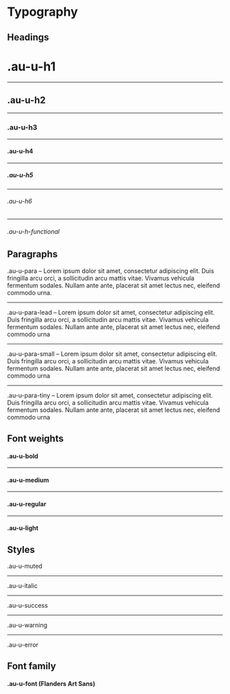 
<Meta title="Utilities/Typography" />

<style>{`
  .sbdocs-p,
  .sbdocs-ul,
  .sbdocs-li,
  .sbdocs-p code {
    font-weight: 400;
    font-size: 1.6rem;
  }

  .sbdocs-a {
    display: inline-flex;
    align-items: center;
    font-family: var(--au-font);
    transition: color var(--au-transition), text-decoration var(--au-transition);
    font-weight: var(--au-regular);
    text-decoration: underline;
    text-decoration-color: var(--au-blue-300);
    color: var(--au-blue-700);
  }

  .sbdocs-a:visited {
    color: var(--au-blue-700);
  }

  .sbdocs-a:hover,
  .sbdocs-a:focus {
    color: var(--au-blue-900);
    text-decoration-color: var(--au-blue-200);
  }

  .sbdocs-a:focus {
    outline: var(--au-outline);
    outline-offset: var(--au-outline-offset);
  }

  code {
    font-family: courier, monospace;
  }

  .os-content {
    background-color: var(--au-gray-100);
  }

  .sbdocs-h2.au-u-h2 {
    border-bottom: 0;
  }

  .sbdocs-h6.au-u-h6,
  .sbdocs-h6.au-u-h-functional {
    color: #333333;
  }
`}</style>

# Typography

## Headings

<div class="au-o-box au-d-component">
  <h1 class="au-u-h1 au-u-medium">.au-u-h1</h1>
  <hr />
  <h2 class="au-u-h2 au-u-medium">.au-u-h2</h2>
  <hr />
  <h3 class="au-u-h3 au-u-medium">.au-u-h3</h3>
  <hr />
  <h4 class="au-u-h4 au-u-medium">.au-u-h4</h4>
  <hr />
  <h5 class="au-u-h5 au-u-medium">.au-u-h5</h5>
  <hr />
  <h6 class="au-u-h6 au-u-medium">.au-u-h6</h6>
  <hr />
  <h6 class="au-u-h-functional au-u-medium">.au-u-h-functional</h6>
</div>

## Paragraphs

<div class="au-o-box au-d-component">
  <p class="au-u-para">
    .au-u-para – Lorem ipsum dolor sit amet, consectetur adipiscing elit. Duis
    fringilla arcu orci, a sollicitudin arcu mattis vitae. Vivamus vehicula
    fermentum sodales. Nullam ante ante, placerat sit amet lectus nec, eleifend
    commodo urna.
  </p>
  <hr />
  <p class="au-u-para-lead">
    .au-u-para-lead – Lorem ipsum dolor sit amet, consectetur adipiscing elit.
    Duis fringilla arcu orci, a sollicitudin arcu mattis vitae. Vivamus vehicula
    fermentum sodales. Nullam ante ante, placerat sit amet lectus nec, eleifend
    commodo urna
  </p>
  <hr />
  <p class="au-u-para-small">
    .au-u-para-small – Lorem ipsum dolor sit amet, consectetur adipiscing elit.
    Duis fringilla arcu orci, a sollicitudin arcu mattis vitae. Vivamus vehicula
    fermentum sodales. Nullam ante ante, placerat sit amet lectus nec, eleifend
    commodo urna
  </p>
  <hr />
  <p class="au-u-para-tiny">
    .au-u-para-tiny – Lorem ipsum dolor sit amet, consectetur adipiscing elit.
    Duis fringilla arcu orci, a sollicitudin arcu mattis vitae. Vivamus vehicula
    fermentum sodales. Nullam ante ante, placerat sit amet lectus nec, eleifend
    commodo urna
  </p>
</div>

## Font weights

<div class="au-o-box au-d-component">
  <h4 class="au-u-h4 au-u-bold">.au-u-bold</h4>
  <hr />
  <h4 class="au-u-h4 au-u-medium">.au-u-medium</h4>
  <hr />
  <h4 class="au-u-h4 au-u-regular">.au-u-regular</h4>
  <hr />
  <h4 class="au-u-h4 au-u-light">.au-u-light</h4>
</div>

## Styles

<div class="au-o-box au-d-component">
  <p class="au-u-para au-u-muted">.au-u-muted</p>
  <hr />
  <p class="au-u-para au-u-italic">.au-u-italic</p>
  <hr />
  <p class="au-u-para au-u-success">.au-u-success</p>
  <hr />
  <p class="au-u-para au-u-warning">.au-u-warning</p>
  <hr />
  <p class="au-u-para au-u-error">.au-u-error</p>
</div>

## Font family

<div class="au-o-box au-d-component">
  <h4 class="au-u-h4">
    .au-u-font <span class="au-u-h4 au-u-font">(Flanders Art Sans)</span>
  </h4>
</div>
